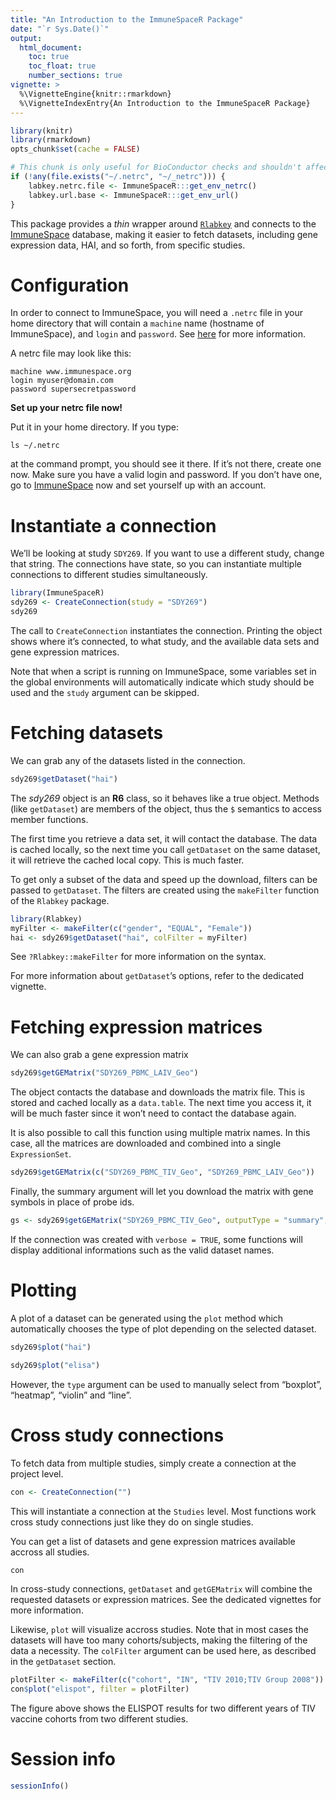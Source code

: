 ```yaml
---
title: "An Introduction to the ImmuneSpaceR Package"
date: "`r Sys.Date()`"
output:
  html_document:
    toc: true
    toc_float: true
    number_sections: true
vignette: >
  %\VignetteEngine{knitr::rmarkdown}
  %\VignetteIndexEntry{An Introduction to the ImmuneSpaceR Package}
---
```


```r
library(knitr)
library(rmarkdown)
opts_chunk$set(cache = FALSE)
```

```r
# This chunk is only useful for BioConductor checks and shouldn't affect any other setup
if (!any(file.exists("~/.netrc", "~/_netrc"))) {
    labkey.netrc.file <- ImmuneSpaceR:::get_env_netrc()
    labkey.url.base <- ImmuneSpaceR:::get_env_url()
}
```


This package provides a *thin* wrapper around [`Rlabkey`](https://cran.r-project.org/web/packages/Rlabkey/index.html) and connects to the [ImmuneSpace](https://www.immunespace.org) database, making it easier to fetch datasets, including gene expression data, HAI, and so forth, from specific studies. 



# Configuration

In order to connect to ImmuneSpace, you will need a `.netrc` file in your home directory that will contain a `machine` name (hostname of ImmuneSpace), and  `login` and `password`. See [here](https://www.labkey.org/wiki/home/Documentation/page.view?name=netrc) for more information.

A netrc file may look like this:

```
machine www.immunespace.org
login myuser@domain.com
password supersecretpassword
```

**Set up your netrc file now!**

Put it in your home directory. If you type:

``` 
ls ~/.netrc
```

at the command prompt, you should see it there. If it's not there, create one now. Make sure you have a valid login and password. If you don't have one, go to [ImmuneSpace](http://www.immunespace.org) now and set yourself up with an 
account. 



# Instantiate a connection

We'll be looking at study `SDY269`. If you want to use a different study, change that string. The connections have state, so you can instantiate multiple connections to different studies simultaneously.

```r
library(ImmuneSpaceR)
sdy269 <- CreateConnection(study = "SDY269")
sdy269
```

The call to `CreateConnection` instantiates the connection. Printing the object shows where it's connected, to what study, and the available data sets and gene expression matrices.

Note that when a script is running on ImmuneSpace, some variables set in the global environments will automatically indicate which study should be used and the `study` argument can be skipped.



# Fetching datasets

We can grab any of the datasets listed in the connection.

```r
sdy269$getDataset("hai")
```

The *sdy269* object is an **R6** class, so it behaves like a true object. Methods (like `getDataset`) are members of the object, thus the `$` semantics to access member functions.

The first time you retrieve a data set, it will contact the database. The data is cached locally, so the next time you call `getDataset` on the same dataset, it will retrieve the cached local copy. This is much faster.

To get only a subset of the data and speed up the download, filters can be passed to `getDataset`. The filters are created using the `makeFilter` function of the `Rlabkey` package.

```r
library(Rlabkey)
myFilter <- makeFilter(c("gender", "EQUAL", "Female"))
hai <- sdy269$getDataset("hai", colFilter = myFilter)
```

See `?Rlabkey::makeFilter` for more information on the syntax.

For more information about `getDataset`'s options, refer to the dedicated vignette.



# Fetching expression matrices

We can also grab a gene expression matrix

```r
sdy269$getGEMatrix("SDY269_PBMC_LAIV_Geo")
```

The object contacts the database and downloads the matrix file. This is stored and cached locally as a `data.table`. The next time you access it, it will be much faster since it won't need to contact the database again.

It is also possible to call this function using multiple matrix names. In this case, all the matrices are downloaded and combined into a single `ExpressionSet`.

```r
sdy269$getGEMatrix(c("SDY269_PBMC_TIV_Geo", "SDY269_PBMC_LAIV_Geo"))
```

Finally, the summary argument will let you download the matrix with gene symbols in place of probe ids.

```r
gs <- sdy269$getGEMatrix("SDY269_PBMC_TIV_Geo", outputType = "summary", annotation = "latest")
```

If the connection was created with `verbose = TRUE`, some functions will display additional informations such as the valid dataset names.



# Plotting

A plot of a dataset can be generated using the `plot` method which automatically chooses the type of plot depending on the selected dataset.

```r
sdy269$plot("hai")

sdy269$plot("elisa")
```

However, the `type` argument can be used to manually select from "boxplot", "heatmap", "violin" and "line".



# Cross study connections

To fetch data from multiple studies, simply create a connection at the project level.

```r
con <- CreateConnection("")
```

This will instantiate a connection at the `Studies` level. Most functions work cross study connections just like they do on single studies.

You can get a list of datasets and gene expression matrices available accross all studies.

```r
con
```

In cross-study connections, `getDataset` and `getGEMatrix` will combine the requested datasets or expression matrices. See the dedicated vignettes for more information.

Likewise, `plot` will visualize accross studies. Note that in most cases the datasets will have too many cohorts/subjects, making the filtering of the data a necessity. The `colFilter` argument can be used here, as described in the  `getDataset` section.

```r
plotFilter <- makeFilter(c("cohort", "IN", "TIV 2010;TIV Group 2008"))
con$plot("elispot", filter = plotFilter)
```

The figure above shows the ELISPOT results for two different years of TIV vaccine cohorts from two different studies.



# Session info

```r
sessionInfo()
```
